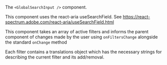 The `<GlobalSearchInput />` component.

This component uses the react-aria useSearchField. See https://react-spectrum.adobe.com/react-aria/useSearchField.html

This component takes an array of active filters and informs the parent component of changes made by the user using `onFiltersChange` alongside the standard `onChange` method

Each filter contains a translations object which has the necessary strings for describing the current filter and its add/removal.